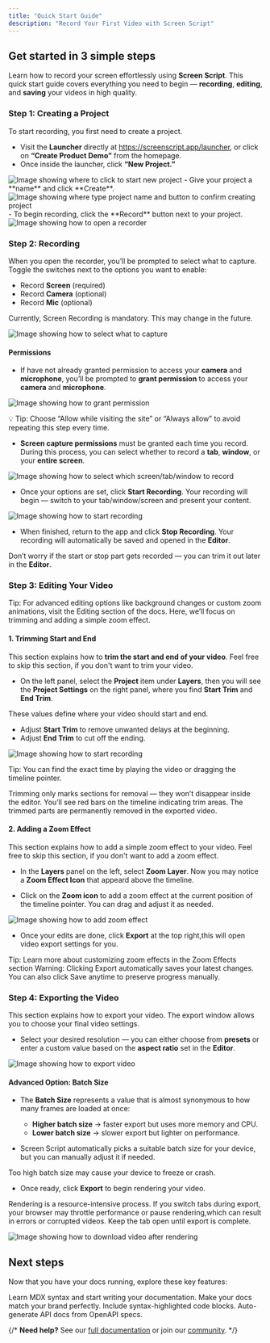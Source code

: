 ```yaml
---
title: "Quick Start Guide"
description: "Record Your First Video with Screen Script"
---
```


## Get started in 3 simple steps

Learn how to record your screen effortlessly using **Screen Script**. This quick start guide covers everything you need to begin — **recording**, **editing**, and **saving** your videos in high quality.

### Step 1: Creating a Project
To start recording, you first need to create a project.
- Visit the **Launcher** directly at https://screenscript.app/launcher, or click on **“Create Product Demo”** from the homepage.
- Once inside the launcher, click **“New Project.”**
<Frame caption="Click on New Project Button">
  <img src="/images/quickstart/create_project_1.png" alt="Image showing where to click to start new project" />
</Frame>
- Give your project a **name** and click **Create**.
<Frame caption="Give a name and click create">
  <img src="/images/quickstart/create_project_2.png" alt="Image showing where type project name and button to confirm creating project" />
</Frame>
- To begin recording, click the **Record** button next to your project.
<Frame caption="Click on Record Button to open recorder">
  <img src="/images/quickstart/create_project_3.png" alt="Image showing how to open a recorder" />
</Frame>

### Step 2: Recording

When you open the recorder, you’ll be prompted to select what to capture.
Toggle the switches next to the options you want to enable:
- Record **Screen** (required)
- Record **Camera** (optional)
- Record **Mic** (optional)

<Note>Currently, Screen Recording is mandatory. This may change in the future.</Note>

<Frame caption="Select what to capture">
  <img src="/images/quickstart/rec_project_1.png" alt="Image showing how to select what to capture" />
</Frame>

#### Permissions

- If have not already granted permission to access your **camera** and **microphone**, you’ll be prompted to **grant permission** to access your **camera** and **microphone**.

<Frame caption="Grant permission to screen script to access your camera and microphone">
  <img src="/images/quickstart/rec_project_2.png" alt="Image showing how to grant permission" />
</Frame>

<Tip>💡 Tip: Choose “Allow while visiting the site” or “Always allow” to avoid repeating this step every time.</Tip>

- **Screen capture permissions** must be granted each time you record. During this process, you can select whether to record a **tab**, **window**, or your **entire screen**.

<Frame caption="Select which screen/tab/window to record">
  <img src="/images/quickstart/rec_project_3.png" alt="Image showing how to select which screen/tab/window to record" />
</Frame>

- Once your options are set, click **Start Recording**. Your recording will begin — switch to your tab/window/screen and present your content.

<Frame caption="Start recording">
  <img src="/images/quickstart/rec_project_4.png" alt="Image showing how to start recording" />
</Frame>

- When finished, return to the app and click **Stop Recording**. Your recording will automatically be saved and opened in the **Editor**.

<Info>Don’t worry if the start or stop part gets recorded — you can trim it out later in the **Editor**.</Info>

### Step 3: Editing Your Video

<Tip>Tip: For advanced editing options like background changes or custom zoom animations, visit the Editing section of the docs. Here, we’ll focus on trimming and adding a simple zoom effect.</Tip>

#### 1. Trimming Start and End

This section explains how to **trim the start and end of your video**. Feel free to skip this section, if you don't want to trim your video.

- On the left panel, select the **Project** item under **Layers**, then you will see the **Project Settings** on the right panel, where you find **Start Trim** and **End Trim**.

These values define where your video should start and end.

- Adjust **Start Trim** to remove unwanted delays at the beginning.
- Adjust **End Trim** to cut off the ending.

<Frame caption="Start recording">
  <img src="/images/quickstart/edit_project_1.png" alt="Image showing how to start recording" />
</Frame>

<Tip>Tip: You can find the exact time by playing the video or dragging the timeline pointer.</Tip>

<Warning>Trimming only marks sections for removal — they won’t disappear inside the editor. You’ll see red bars on the timeline indicating trim areas. The trimmed parts are permanently removed in the exported video.</Warning>

#### 2. Adding a Zoom Effect

This section explains how to add a simple zoom effect to your video. Feel free to skip this section, if you don't want to add a zoom effect.

- In the **Layers** panel on the left, select **Zoom Layer**. Now you may notice a **Zoom Effect Icon** that appeard above the timeline.

- Click on the **Zoom icon** to add a zoom effect at the current position of the timeline pointer. You can drag and adjust it as needed.

<Frame caption="Add zoom effect">
  <img src="/images/quickstart/edit_project_2.png" alt="Image showing how to add zoom effect" />
</Frame>

- Once your edits are done, click **Export** at the top right,this will open video export settings for you.

<Tip>Tip: Learn more about customizing zoom effects in the Zoom Effects section</Tip>
<Warning>Warning: Clicking Export automatically saves your latest changes. You can also click Save anytime to preserve progress manually.</Warning>

### Step 4: Exporting the Video

This section explains how to export your video. The export window allows you to choose your final video settings.

- Select your desired resolution — you can either choose from **presets** or enter a custom value based on the **aspect ratio** set in the **Editor**.

<Frame caption="Export video">
  <img src="/images/quickstart/exprt_project_1.png" alt="Image showing how to export video" />
</Frame>


#### Advanced Option: Batch Size

- The **Batch Size** represents a value that is almost synonymous to how many frames are loaded at once:
    - **Higher batch size** → faster export but uses more memory and CPU.
    - **Lower batch size** → slower export but lighter on performance.

- Screen Script automatically picks a suitable batch size for your device, but you can manually adjust it if needed.

<Danger>Too high batch size may cause your device to freeze or crash.</Danger>

- Once ready, click **Export** to begin rendering your video.

<Warning>Rendering is a resource-intensive process. If you switch tabs during export, your browser may throttle performance or pause rendering,which can result in errors or corrupted videos. Keep the tab open until export is complete.</Warning>

<Frame caption="Download video after rendering">
  <img src="/images/quickstart/exprt_project_2.png" alt="Image showing how to download video after rendering" />
</Frame>

## Next steps

Now that you have your docs running, explore these key features:

<CardGroup cols={2}>

<Card title="Write Content" icon="pen-to-square" href="/essentials/markdown">
  Learn MDX syntax and start writing your documentation.
</Card>

<Card title="Customize style" icon="palette" href="/essentials/settings">
  Make your docs match your brand perfectly.
</Card>

<Card title="Add code examples" icon="square-code" href="/essentials/code">
  Include syntax-highlighted code blocks.
</Card>

<Card title="API documentation" icon="code" href="/api-reference/introduction">
  Auto-generate API docs from OpenAPI specs.
</Card>

</CardGroup>

{/* <Note>
  **Need help?** See our [full documentation](https://mintlify.com/docs) or join our [community](https://mintlify.com/community).
</Note> */}
